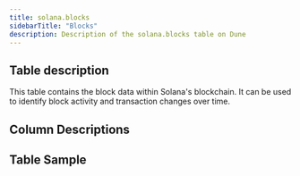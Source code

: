```yaml
---
title: solana.blocks
sidebarTitle: "Blocks"
description: Description of the solana.blocks table on Dune
---
```


## Table description

This table contains the block data within Solana's blockchain. It can be used to identify block activity and transaction changes over time.

## Column Descriptions


<ColumnDescriptions tableSchema="solana" tableName="blocks" />

## Table Sample


<TableSample tableSchema="solana" tableName="blocks" />


